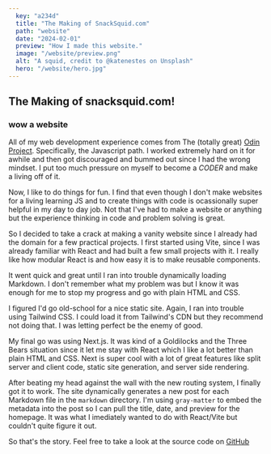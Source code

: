 ```yaml
---
  key: "a234d"
  title: "The Making of SnackSquid.com"
  path: "website"
  date: "2024-02-01"
  preview: "How I made this website."
  image: "/website/preview.png"
  alt: "A squid, credit to @katenestes on Unsplash"
  hero: "/website/hero.jpg"
---
```


## The Making of snacksquid.com!

<h3 style={{color: "#059669"}}> wow a website </h3>

All of my web development experience comes from The (totally great) [Odin Project](https://www.theodinproject.com/). Specifically, the Javascript path. I worked extremely hard on it for awhile and then got discouraged and bummed out since I had the wrong mindset. I put too much pressure on myself to become a _CODER_ and make a living off of it.

Now, I like to do things for fun. I find that even though I don't make websites for a living learning JS and to create things with code is ocassionally super helpful in my day to day job. Not that I've had to make a website or anything but the experience thinking in code and problem solving is great.

So I decided to take a crack at making a vanity website since I already had the domain for a few practical projects. I first started using Vite, since I was already familiar with React and had built a few small projects with it. I really like how modular React is and how easy it is to make reusable components. 

It went quick and great until I ran into trouble dynamically loading Markdown. I don't remember what my problem was but I know it was enough for me to stop my progress and go with plain HTML and CSS.

I figured I'd go old-school for a nice static site. Again, I ran into trouble using Tailwind CSS. I could load it from Tailwind's CDN but they recommend not doing that. I was letting perfect be the enemy of good.

My final go was using Next.js. It was kind of a Goldilocks and the Three Bears situation since it let me stay with React which I like a lot better than plain HTML and CSS. Next is super cool with a lot of great features like split server and client code, static site generation, and server side rendering.

After beating my head against the wall with the new routing system, I finally got it to work. The site dynamically generates a new post for each Markdown file in the `markdown` directory. I'm using `gray-matter` to embed the metadata into the post so I can pull the title, date, and preview for the homepage. It was what I imediately wanted to do with React/Vite but couldn't quite figure it out.

So that's the story. Feel free to take a look at the source code on [GitHub](https://github.com/SnackSquid/squidsite)
